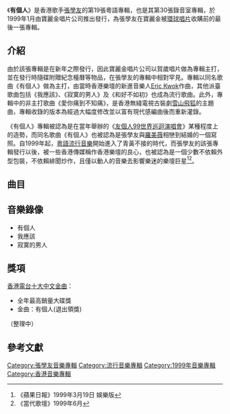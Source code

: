 {{Infobox album
| name       = 有個人
| type       = [[專輯|專輯]]
| artist     = [[張學友|張學友]]
| cover      = Jacky-cheung-it's you.jpg
<!-- 未知參數 | background = orange -->
| released   = 1999年1月26日
| recorded   = 1998年6月－1998年8月 [[日本|日本]][[東京|東京]]，1998年8月－1998年11月 [[香港|香港]]
| genre      = 粵語流行、中文流行
| length     = 42分45秒
| label      = [[寶麗金|寶麗金]]（[[環球唱片|環球唱片]]）
| producer   = 
| reviews    = 
| prev_title = [[不後悔|不後悔]]
| prev_year  = 1998 <!-- 9月22日 -->
| next_title = [[走過1999|走過1999]]
| next_year  = 1999 <!-- 11月11日 -->
}}
《'''有個人'''》是香港歌手[[張學友|張學友]]的第19張粵語專輯，也是其第30張錄音室專輯，於1999年1月由寶麗金唱片公司推出發行，為張學友在寶麗金被[[環球唱片|環球唱片]]收購前的最後一張專輯。

== 介紹 ==
由於該張專輯是在新年之際發行，因此寶麗金唱片公司以賀歲唱片做為專輯主打，並在發行時隨碟附贈紀念檯曆等物品，在張學友的專輯中相對罕見。專輯以同名歌曲《有個人》做為主打，由當時香港樂壇的新進音樂人[[Eric_Kwok|Eric Kwok]]作曲，其他派臺歌曲包括《我應該》、《寂寞的男人》及《和好不如初》也成為流行歌曲。此外，專輯中的非主打歌曲《愛你痛到不知痛》，是香港無綫電視古裝劇[[雪山飛狐_(1999年電視劇)|雪山飛狐]]的主題曲，專輯收錄的版本為經過大幅度修改並以富有現代感編曲後而重新灌錄。

《有個人》專輯被認為是在當年舉辦的《[[友個人99世界巡迴演唱會|友個人99世界巡迴演唱會]]》某種程度上的造勢，而同名歌曲《有個人》也被認為是張學友與[[羅美薇|羅美薇]]相戀到結婚的一個寫照。自1999年起，[[粵語流行音樂|粵語流行音樂]]開始進入了青黃不接的時代，而張學友的該張專輯發行以後，被一些香港傳媒稱作香港樂壇的良心，也被認為是一個少數不依賴外型包裝，不依賴緋聞炒作，且僅以動人的音樂去影響樂迷的樂壇巨星<ref>《蘋果日報》1999年3月19日 娛樂版</ref><ref>《當代歌壇》1999年6月</ref>。

==曲目==
{{sample box start|張學友}}
{{listen|
filename=Aloneman.ogg|
title=寂寞的男人|
description=《有個人》中的經典曲目|
format=[[Ogg|Ogg]]}}
{{sample box end}}

{{Tracklist
| collapsed = 
| headline = 
| font_size = 
| total_length = 42:45

| all_writing = 
| all_music = 
| all_lyrics = 
| all_arranger = 
| all_producer = [[歐丁玉|歐丁玉]]
| all_except = 

| extra_column = 

| title1 = 有個人
| music1 = [[Eric_Kwok|Eric Kwok]]
| lyrics1 = [[陳少琪|陳少琪]]
| arranger1 = [[黃艾倫|黃艾倫]]<br>[[李浩倫|李浩倫]]<br>[[杜自持|杜自持]]
| longnote1 = 
| length1 = 3:34

| title2 = 我應該
| music2 = [[吳國敬|吳國敬]]
| lyrics2 = 陳少琪
| arranger2 = [[吳慶隆|吳慶隆]]
| longnote2 = 
| length2 = 4:29

| title3 = 和好不如初
| music3 = [[陳奐仁|陳奐仁]]
| lyrics3 = [[黃偉文|黃偉文]]
| arranger3 = [[Jazz_Chen|Jazz Chen]]
| longnote3 = 
| length3 = 4:38

| title4 = 逃亡
| music4 = [[袁惟仁|袁惟仁]]
| lyrics4 = [[林振強|林振強]]
| arranger4 = [[江建民|江建民]]
| longnote4 = 
| length4 = 3:44

| title5 = 寂寞的男人
| music5 = [[彭海桐|彭妮]]
| lyrics5 = [[潘源良|潘源良]]
| arranger5 = Jazz Chen
| longnote5 = 
| length5 = 4:53

| title6 = 地球人
| music6 = [[柳重言|柳重言]]
| lyrics6 = [[劉卓輝|劉卓輝]]
| arranger6 = 柳重言
| longnote6 = 
| length6 = 3:55

| title7 = 愛你痛到不知痛
| music7 = 陳奐仁
| lyrics7 = 林振強
| arranger7 = Jazz Chen
| note7 = [[電視廣播有限公司|無綫電視]]劇《[[雪山飛狐_(1999年電視劇)|雪山飛狐]]》主題曲
| length7 = 5:52

| title8 = 玩不起
| music8 = [[易齊|易齊]]<br>[[Nico|Nico]]
| lyrics8 = [[勞子|勞子]]
| arranger8 = [[Aubrey_Suwito|Aubrey Suwito]]
| longnote8 = 
| length8 = 3:44

| title9 = 三思而後行
| music9 = [[林子揚|林子揚]]
| lyrics9 = [[林敏驄|林敏驄]]
| arranger9 = 黃艾倫
| longnote9 = 
| length9 = 3:44

| title10 = 你是我的春夏秋冬
| music10 = 柳重言
| lyrics10 = [[古倩敏|古倩敏]]
| arranger10 = Jazz Chen
| note10 = 無綫電視劇《雪山飛狐》插曲
| length10 = 4:06
}}

==音樂錄像==
*有個人
*我應該
*寂寞的男人

== 獎項 ==
[[香港電台|香港電台]][[十大中文金曲|十大中文金曲]]：
*全年最高銷量大碟獎
*金曲：有個人(退出領獎)
（整理中）

==參考文獻==
<div class="references-small">
<references></references>
</div>

{{張學友}}
{{IFPI香港唱片銷量大獎最高銷量廣東唱片}}
[[Category:張學友音樂專輯|Category:張學友音樂專輯]]
[[Category:流行音樂專輯|Category:流行音樂專輯]]
[[Category:1999年音樂專輯|Category:1999年音樂專輯]]
[[Category:香港音樂專輯|Category:香港音樂專輯]]